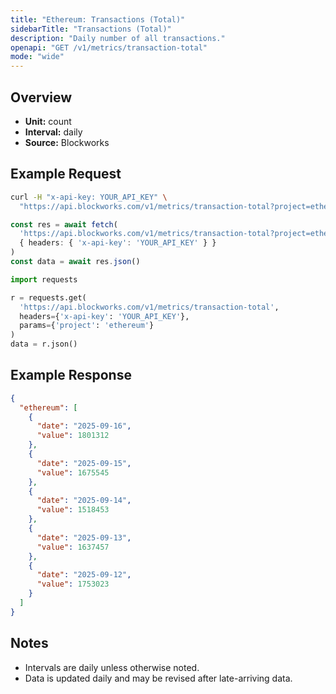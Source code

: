 ```yaml
---
title: "Ethereum: Transactions (Total)"
sidebarTitle: "Transactions (Total)"
description: "Daily number of all transactions."
openapi: "GET /v1/metrics/transaction-total"
mode: "wide"
---
```


## Overview

- **Unit:** count
- **Interval:** daily
- **Source:** Blockworks

## Example Request

<CodeGroup>

```bash cURL
curl -H "x-api-key: YOUR_API_KEY" \
  "https://api.blockworks.com/v1/metrics/transaction-total?project=ethereum"
```

```typescript TypeScript
const res = await fetch(
  'https://api.blockworks.com/v1/metrics/transaction-total?project=ethereum',
  { headers: { 'x-api-key': 'YOUR_API_KEY' } }
)
const data = await res.json()
```

```python Python
import requests

r = requests.get(
  'https://api.blockworks.com/v1/metrics/transaction-total',
  headers={'x-api-key': 'YOUR_API_KEY'},
  params={'project': 'ethereum'}
)
data = r.json()
```

</CodeGroup>

## Example Response

```json
{
  "ethereum": [
    {
      "date": "2025-09-16",
      "value": 1801312
    },
    {
      "date": "2025-09-15",
      "value": 1675545
    },
    {
      "date": "2025-09-14",
      "value": 1518453
    },
    {
      "date": "2025-09-13",
      "value": 1637457
    },
    {
      "date": "2025-09-12",
      "value": 1753023
    }
  ]
}
```

## Notes
- Intervals are daily unless otherwise noted.
- Data is updated daily and may be revised after late-arriving data.